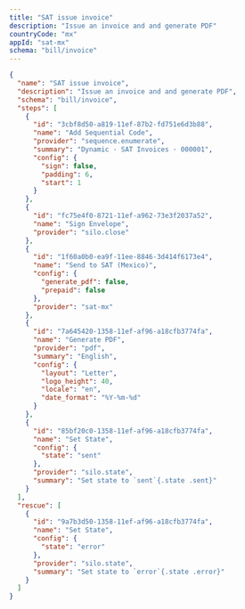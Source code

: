 ```yaml
---
title: "SAT issue invoice"
description: "Issue an invoice and and generate PDF"
countryCode: "mx"
appId: "sat-mx"
schema: "bill/invoice"
---
```


```json Example SAT issue invoice workflow with states
{
  "name": "SAT issue invoice",
  "description": "Issue an invoice and and generate PDF",
  "schema": "bill/invoice",
  "steps": [
    {
      "id": "3cbf8d50-a819-11ef-87b2-fd751e6d3b88",
      "name": "Add Sequential Code",
      "provider": "sequence.enumerate",
      "summary": "Dynamic · SAT Invoices · 000001",
      "config": {
        "sign": false,
        "padding": 6,
        "start": 1
      }
    },
    {
      "id": "fc75e4f0-8721-11ef-a962-73e3f2037a52",
      "name": "Sign Envelope",
      "provider": "silo.close"
    },
    {
      "id": "1f60a0b0-ea9f-11ee-8846-3d414f6173e4",
      "name": "Send to SAT (Mexico)",
      "config": {
        "generate_pdf": false,
        "prepaid": false
      },
      "provider": "sat-mx"
    },
    {
      "id": "7a645420-1358-11ef-af96-a18cfb3774fa",
      "name": "Generate PDF",
      "provider": "pdf",
      "summary": "English",
      "config": {
        "layout": "Letter",
        "logo_height": 40,
        "locale": "en",
        "date_format": "%Y-%m-%d"
      }
    },
    {
      "id": "85bf20c0-1358-11ef-af96-a18cfb3774fa",
      "name": "Set State",
      "config": {
        "state": "sent"
      },
      "provider": "silo.state",
      "summary": "Set state to `sent`{.state .sent}"
    }
  ],
  "rescue": [
    {
      "id": "9a7b3d50-1358-11ef-af96-a18cfb3774fa",
      "name": "Set State",
      "config": {
        "state": "error"
      },
      "provider": "silo.state",
      "summary": "Set state to `error`{.state .error}"
    }
  ]
}
```